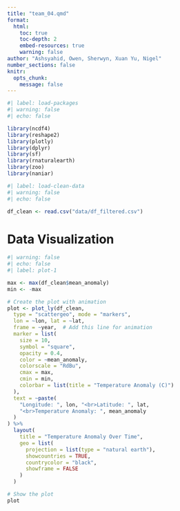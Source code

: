 ```yaml
---
title: "team_04.qmd"
format: 
  html:
    toc: true
    toc-depth: 2
    embed-resources: true
    warning: false
author: "Ashsyahid, Owen, Sherwyn, Xuan Yu, Nigel"
number_sections: false
knitr:
  opts_chunk:
    message: false
---
```


```r
#| label: load-packages
#| warning: false
#| echo: false

library(ncdf4)
library(reshape2)
library(plotly)
library(dplyr)
library(sf)
library(rnaturalearth)
library(zoo)
library(naniar)
```


```r
#| label: load-clean-data
#| warning: false
#| echo: false

df_clean <- read.csv("data/df_filtered.csv")
```

# Data Visualization

```r
#| warning: false
#| echo: false
#| label: plot-1

max <- max(df_clean$mean_anomaly)
min <- -max

# Create the plot with animation
plot <- plot_ly(df_clean,
  type = "scattergeo", mode = "markers",
  lon = ~lon, lat = ~lat,
  frame = ~year,  # Add this line for animation
  marker = list(
    size = 10,
    symbol = "square",
    opacity = 0.4,
    color = ~mean_anomaly,
    colorscale = "RdBu",
    cmax = max,
    cmin = min,
    colorbar = list(title = "Temperature Anomaly (C)")
  ),
  text = ~paste(
    "Longitude: ", lon, "<br>Latitude: ", lat,
    "<br>Temperature Anomaly: ", mean_anomaly
  )
) %>%
  layout(
    title = "Temperature Anomaly Over Time",
    geo = list(
      projection = list(type = "natural earth"),
      showcountries = TRUE,
      countrycolor = "black",
      showframe = FALSE
    )
  )

# Show the plot
plot
```


